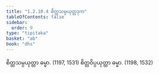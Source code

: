 ```yaml
---
title: "1.2.10.4 စိတ္တသမ္ပယုတ္တဒုက"
tableOfContents: false
sidebar:
  order: 9
type: "tipitaka"
basket: "ab"
book: "dhs"
---
```



<DynamicBreadcrumb />

<Division number="80" book="dhs">

<Paragraph number="192" book="dhs">
စိတ္တသမ္ပယုတ္တာ ဓမ္မာ. (<Emphasis>1197, 1531</Emphasis>)
</Paragraph>

<Paragraph number="193" book="dhs">
စိတ္တဝိပ္ပယုတ္တာ ဓမ္မာ. (<Emphasis>1198, 1532</Emphasis>)
</Paragraph>
</Division>
